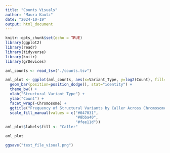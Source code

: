 ```yaml
---
title: "Counts Visuals"
author: "Maura Kautz"
date: "2024-10-19"
output: html_document
---
```


```r
knitr::opts_chunk$set(echo = TRUE)
library(ggplot2)
library(readr)
library(tidyverse)
library(knitr)
library(grDevices)
```

```r
aml_counts <- read_tsv("./counts.tsv")
```

```r
aml_plot <- ggplot(aml_counts, aes(x=Variant_Type, y=log2(Count), fill=Caller_Type)) +
  geom_bar(position=position_dodge(), stat="identity") +
  theme_bw() +
  xlab("Structural Variant Type") +
  ylab("Count") +
  facet_wrap(~Chromosome) +
  ggtitle("Frequency of Structural Variants by Caller Across Chromosomes - Test Data") +
  scale_fill_manual(values = c("#047031",
                               "#8bba40",
                               "#fee11d"))
aml_plot$labels$fill <- "Caller"

aml_plot

ggsave("test_file_visual.png")
  
  
```


